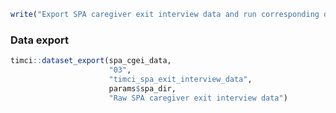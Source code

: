 ```r
write("Export SPA caregiver exit interview data and run corresponding quality checks", stderr())
```

### Data export

```r
timci::dataset_export(spa_cgei_data,
                      "03",
                      "timci_spa_exit_interview_data",
                      params$spa_dir,
                      "Raw SPA caregiver exit interview data")
```
